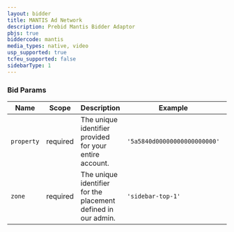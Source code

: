 ```yaml
---
layout: bidder
title: MANTIS Ad Network
description: Prebid Mantis Bidder Adaptor
pbjs: true
biddercode: mantis
media_types: native, video
usp_supported: true
tcfeu_supported: false
sidebarType: 1
---
```


### Bid Params


| Name       | Scope    | Description                                                   | Example                      | Type     |
|------------|----------|---------------------------------------------------------------|------------------------------|----------|
| `property` | required | The unique identifier provided for your entire account.       | `'5a5840d00000000000000000'` | `string` |
| `zone`     | required | The unique identifier for the placement defined in our admin. | `'sidebar-top-1'`            | `string` |

